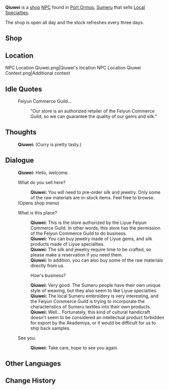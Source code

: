 {{Meta
|missing_NPC_profile = yes
}}
{{Character Infobox
|type             = NPC
|image            = NPC Qiuwei.png
|realname         = 
|affiliation      = Feiyun Commerce Guild
|deceased         = 
|region           = Sumeru
|location         = 
|title            = Merchant

|ancestry         = <!-- Clan/family -->
|father           = 
|mother           = 
|spouse           = 
|sibling          = 
|child            = 
|relative         = 

|voiceEN          = 
|voiceCN          = 
|voiceJP          = 
|voiceKR          = 
|dialoguereward   = 
}}
'''Qiuwei''' is a [[shop]] [[NPC]] found in [[Port Ormos]], [[Sumeru]] that sells [[Local Specialties]].

The shop is open all day and the stock refreshes every three days.

==Shop==
{{Shop/Header|note=Refreshes|total=1|vendor=Qiuwei}}
{{Shop|Crystal Chunk|1,500|10|note=Every 3 days|total=1}}
{{Shop|Cor Lapis|1,000|5|note=Every 3 days|total=1}}
{{Shop|Noctilucous Jade|1,000|5|note=Every 3 days|total=1}}
{{Shop|Silk Flower|1,000|5|note=Every 3 days|total=1}}
{{Shop/Footer}}

==Location==
<gallery>
NPC Location Qiuwei.png|Qiuwei's location
NPC Location Qiuwei Context.png|Additional context
</gallery>
<!--
==Profile==
Detailed story/lore information goes here.
''(To be added.)''

===Personality===
''(To be added.)''

===Appearance===
Keep appearance section short and concise. Limit to 2 paragraphs with 3-4 sentences each.
''(To be added.)''

==Quests and Events==
{{Quests and Events}}
-->
==Idle Quotes==
{{Dialogue start}}
:{{DIcon|Idle}} Feiyun Commerce Guild...
::{{A|VO Qiuwei 01.ogg}} "Our store is an authorized retailer of the Feiyun Commerce Guild, so we can guarantee the quality of our gems and silk."
{{Dialogue end}}

== Thoughts==
{{All Schemes to Know Explanation|name=Qiuwei}}
{{Dialogue start}}
:{{A|VO Qiuwei All Schemes to Know 01.ogg}} '''Qiuwei:''' (Curry is pretty tasty.)
{{Dialogue end}}

==Dialogue==
{{Dialogue start}}
:'''Qiuwei:''' Hello, welcome.
:{{DIcon|Shop}} What do you sell here?
::'''Qiuwei:''' You will need to pre-order silk and jewelry. Only some of the raw materials are in-stock items. Feel free to browse.
:;(Opens shop menu)
:{{DIcon}} What is this place?
::'''Qiuwei:''' This is the store authorized by the Liyue Feiyun Commerce Guild. In other words, this store has the permission of the Feiyun Commerce Guild to do business.
::'''Qiuwei:''' You can buy jewelry made of Liyue gems, and silk products made of Liyue specialties.
::'''Qiuwei:''' The silk and jewelry require time to be crafted, so please make a reservation if you need them.
::'''Qiuwei:''' In addition, you can also buy some of the raw materials directly from us.
::{{DIcon}} How's business?
::'''Qiuwei:''' Very good. The Sumeru people have their own unique style of weaving, but they also seem to like Liyue specialties.
::'''Qiuwei:''' The local Sumeru embroidery is very interesting, and the Feiyun Commerce Guild is trying to incorporate the characteristics of Sumeru textiles into their own products.
::'''Qiuwei:''' Well... Fortunately, this kind of cultural handicraft doesn't seem to be considered an intellectual product forbidden for export by the Akademiya, or it would be difficult for us to ship back samples.
:{{DIcon}} See you.
::'''Qiuwei:''' Take care, hope to see you again.
{{Dialogue end}}
<!--
==Event Dialogue==
===Event Name===
{{Dialogue start}}
:'''{{subst:PAGENAME}}:'''
{{Dialogue end}}

==Trivia==
*
-->
==Other Languages==
{{Other Languages
|default_hidden = 1
|en      = Qiuwei
|zhs     = 秋蔚
|zhs_rm  = Qiūwèi
|zht     = 秋蔚
|zht_rm  = Qiūwèi
|ja      = 秋蔚
|ja_rm   = Shuui{{Assumed}}
|ko      = 추위
|ko_rm   = Chuwi
|es      = Chiuwei
|fr      = Qiuwei
|ru      = Цю Вэй
|th      = Qiuwei
|vi      = Qiuwei
|de      = Qiuwei
|id      = Qiuwei
|pt      = Qiuwei
|tr      = Qiuwei
|it      = Qiuwei
}}

==Change History==
{{Change History|3.0}}
<!--
==References==
{{Reflist}}
-->